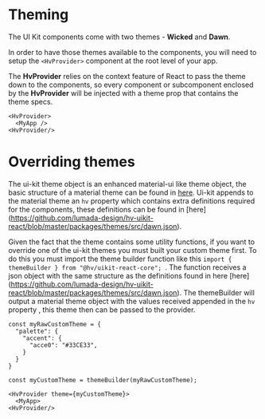 
<Meta title="Foundation/Theming/Main" />

# Theming

The UI Kit components come with two themes - **Wicked** and **Dawn**.

In order to have those themes available to the components, you will need to setup the `<HvProvider>` component at the root level of your app.

The **HvProvider** relies on the context feature of React to pass the theme down to the components, so every component or subcomponent enclosed by the **HvProvider** will be injected with a theme prop that contains the theme specs.

```
<HvProvider>
  <MyApp />
<HvProvider/>
```

# Overriding themes

The ui-kit theme object is an enhanced material-ui like theme object, 
the basic structure of a material theme can be found in [here](https://material-ui.com/customization/default-theme/). 
Ui-kit appends to the material theme an ```hv``` property which contains extra definitions required for the components,
these definitions can be found in [here] (https://github.com/lumada-design/hv-uikit-react/blob/master/packages/themes/src/dawn.json).

Given the fact that the theme contains some utility functions, if you want to override one of the ui-kit themes you must built your custom theme first.
To do this you must import the theme builder function like this ```import { themeBuilder } from "@hv/uikit-react-core"; ```.
The function receives a json object with the same structure as the definitions found in here [here] (https://github.com/lumada-design/hv-uikit-react/blob/master/packages/themes/src/dawn.json).
The themeBuilder will output a material theme object with the values received appended in the ```hv``` property ,
this theme then can be passed to the provider.

```
const myRawCustomTheme = {
  "palette": {
    "accent": {
      "acce0": "#33CE33",
    }
  }
}

const myCustomTheme = themeBuilder(myRawCustomTheme);

<HvProvider theme={myCustomTheme}>
  <MyApp>
<HvProvider/>
```
